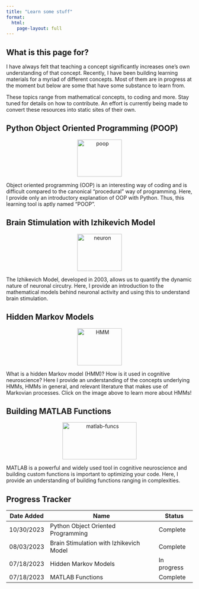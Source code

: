 ```yaml
---
title: "Learn some stuff"
format:
  html:
    page-layout: full
---
```


## What is this page for?

I have always felt that teaching a concept significantly increases one's own understanding of that concept. Recently, I have been building learning materials for a myriad of different concepts. Most of them are in progress at the moment but below are some that have some substance to learn from.

These topics range from mathematical concepts, to coding and more. Stay tuned for details on how to contribute. An effort is currently being made to convert these resources into static sites of their own.

## Python Object Oriented Programming (POOP)

<center>
  <a href="https://w-decker.github.io/poop">
    <img src="images/poop_logo.png" alt="poop" width="120" height="100" class="neuron"/>
  </a>
</center>

Object oriented programming (OOP) is an interesting way of coding and is difficult compared to the canonical "procedural" way of programming. Here, I provide only an introductory explanation of OOP with Python. Thus, this learning tool is aptly named "POOP".

## Brain Stimulation with Izhikevich Model

<center>
  <a href="https://github.com/w-decker/brain-circuit-stim">
    <img src="images/neuron.png" alt="neuron" width="120" height="100" class="neuron"/>
  </a>
</center>

The Izhikevich Model, developed in 2003, allows us to quantify the dynamic nature of neuronal circutry. Here, I provide an introduction to the mathematical models behind neuronal activity and using this to understand brain stimulation.

## Hidden Markov Models

<center>
  <a href="https://w-decker.github.io/hidden-markov-model/intro.html">
    <img src="images/intro_weather.png" alt="HMM" width="120" height="100" class="HMM"/>
  </a>
</center>

What is a hidden Markov model (HMM)? How is it used in cognitive neuroscience? Here I provide an understanding of the concepts underlying HMMs, HMMs in general, and relevant literature that makes use of Markovian processes. Click on the image above to learn more about HMMs!

## Building MATLAB Functions

<center>
  <a href="https://w-decker.github.io/matlab-funcs/intro.html">
    <img src="images/matlab-funcs.png" alt="matlab-funcs" width="200" height="100" class="matlab-funcs"/>
  </a>
</center>

MATLAB is a powerful and widely used tool in cognitive neuroscience and building custom functions is important to optimizing your code. Here, I provide an understanding of building functions ranging in complexities. 

## Progress Tracker

| Date Added | Name | Status |
| ---- | ------- | --------- |
| 10/30/2023 | Python Object Oriented Programming | Complete |
| 08/03/2023 | Brain Stimulation with Izhikevich Model | Complete |
| 07/18/2023 | Hidden Markov Models | In progress |
| 07/18/2023 | MATLAB Functions | Complete |
